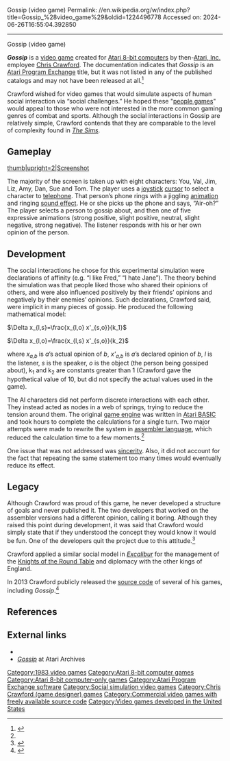 Gossip (video game)
Permalink: //en.wikipedia.org/w/index.php?title=Gossip_%28video_game%29&oldid=1224496778
Accessed on: 2024-06-26T16:55:04.392850



------
Gossip (video game)
{{More citations needed|date=December 2006}}
{{Infobox video game
|title  = Gossip
|image =
|caption =
|developer = [[Atari, Inc.]]
|publisher = [[Atari Program Exchange]]
|designer = [[Chris Crawford (game designer)|Chris Crawford]]
|engine = 
|released = 1983
|genre = [[Art game]]
|modes = 
|platforms = [[Atari 8-bit]]
}}

'''''Gossip''''' is a [[video game]] created for [[Atari 8-bit computers]] by then-[[Atari, Inc.]] employee [[Chris Crawford (game designer)|Chris Crawford]]. The documentation indicates that ''Gossip'' is an [[Atari Program Exchange]] title, but it was not listed in any of the published catalogs and may not have been released at all.<ref>{{cite web|title=Atari Program Exchange: Gossip|url=https://www.atariarchives.org/APX/showinfo.php?cat=unknown_gos|website=atariarchives.org}}</ref>

Crawford wished for video games that would simulate aspects of human social interaction via “social challenges.”{{cn|date=March 2018}} He hoped these "[[people game]]s" would appeal to those who were not interested in the more common gaming genres of combat and sports. Although the social interactions in Gossip are relatively simple, Crawford contends that they are comparable to the level of complexity found in ''[[The Sims]]''.{{cn|date=March 2018}}

==Gameplay==
[[image: gossip1.gif|thumb|upright=2|Screenshot]]

The majority of the screen is taken up with eight characters: You, Val, Jim, Liz, Amy, Dan, Sue and Tom. The player uses a [[joystick]] [[cursor (computers)|cursor]] to select a character to [[telephone]]. That person’s phone rings with a jiggling [[animation]] and ringing [[sound effect]]. He or she picks up the phone and says, “Air-oh?” The player selects a person to gossip about, and then one of five expressive animations (strong positive, slight positive, neutral, slight negative, strong negative). The listener responds with his or her own opinion of the person.

==Development==
The social interactions he chose for this experimental simulation were declarations of affinity (e.g. “I like Fred,” “I hate Jane”). The theory behind the simulation was that people liked those who shared their opinions of others, and were also influenced positively by their friends’ opinions and negatively by their enemies’ opinions. Such declarations, Crawford said, were implicit in many pieces of gossip. He produced the following mathematical model:

<math>\Delta x_{l,s}=\frac{x_{l,o} x'_{s,o}}{k_1}</math>

<math>\Delta x_{l,o}=\frac{x_{l,s} x'_{s,o}}{k_2}</math>

where ''x<sub>a,b</sub>'' is ''a''’s actual opinion of ''b'',
''x'<sub>a,b</sub>'' is ''a''’s declared opinion of ''b'', ''l'' is the listener, ''s'' is the speaker, ''o'' is the object (the person being gossiped about), k<sub>1</sub> and k<sub>2</sub> are constants greater than 1 (Crawford gave the hypothetical value of 10, but did not specify the actual values used in the game).

The AI characters did not perform discrete interactions with each other. They instead acted as nodes in a web of springs, trying to reduce the tension around them. The original [[game engine]] was written in [[Atari BASIC]] and took hours to complete the calculations for a single turn. Two major attempts were made to rewrite the system in [[assembler language]], which reduced the calculation time to a few moments.<ref name=pod/>

One issue that was not addressed was [[sincerity]]. Also, it did not account for the fact that repeating the same statement too many times would eventually reduce its effect.

==Legacy==
Although Crawford was proud of this game, he never developed a structure of goals and never published it. The two developers that worked on the assembler versions had a different opinion, calling it boring. Although they raised this point during development, it was said that Crawford would simply state that if they understood the concept they would know it would be fun. One of the developers quit the project due to this attitude.<ref name=pod>{{cite podcast |title= ANTIC Interview 104 - Aric Wilmunder, Star Raiders II, Temple of Apshai |first=Kevin |last=Savetz |date=10 December 2015 |url=http://ataripodcast.libsyn.com/antic-interview-104-aric-wilmunder-star-raiders-ii-temple-of-apshai}}</ref>

Crawford applied a similar social model in ''[[Excalibur (video game)|Excalibur]]'' for the management of the [[Knights of the Round Table]] and diplomacy with the other kings of England.

In 2013 Crawford publicly released the [[source code]] of several of his games, including ''Gossip''.<ref>{{cite web|url=http://www.erasmatazz.com/library/source-code/index.html| title=Source Code|quote=30 months ago, at the 2011 Game Developers Conference, somebody asked me to release the source code for my old games. I said I would look into it. [...] I have begun the process of preparing my source code for general distribution. |access-date=2017-02-24 |year=2013 |first=Chris |last=Crawford}}</ref>

==References==
{{Reflist}}

{{cite book
|title=[[Chris Crawford on Game Design]]
|isbn=0-88134-117-7
|last=Crawford
|first=Chris
|authorlink=Chris Crawford (game designer)
|year=2003
|publisher=New Riders
|chapter=Chapter 19: Gossip
}}

==External links==
*{{atarimania|id=30063}}
*[http://www.atariarchives.org/APX/showinfo.php?cat=unknown_gos ''Gossip''] at Atari Archives

{{Chris Crawford}}

[[Category:1983 video games]]
[[Category:Atari 8-bit computer games]]
[[Category:Atari 8-bit computer-only games]]
[[Category:Atari Program Exchange software]]
[[Category:Social simulation video games]]
[[Category:Chris Crawford (game designer) games]]
[[Category:Commercial video games with freely available source code]]
[[Category:Video games developed in the United States]]